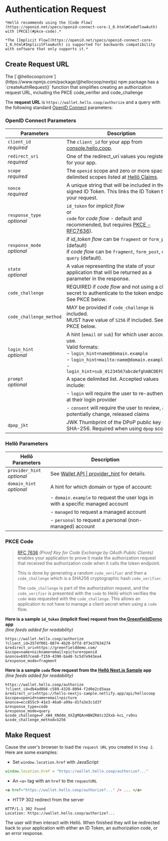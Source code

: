 
# Authentication Request

    *Hellō recommends using the [Code Flow](https://openid.net/specs/openid-connect-core-1_0.html#CodeFlowAuth) with [PKCE](#pkce-code).*

    *The [Implicit Flow](https://openid.net/specs/openid-connect-core-1_0.html#ImplicitFlowAuth) is supported for backwards compatibility with software that only supports it.*

## Create Request URL

<Callout type="info">
    The [`@hellocoop/core`](https://www.npmjs.com/package/@hellocoop/nextjs) npm package has a `createAuthRequest()` function that simplifies creating an authorization request URL, including the PKCE code_verifier and code_challenge
</Callout>

The **request URL** is `https://wallet.hello.coop/authorize` and a query with the following standard [OpenID Connect](https://openid.net/specs/openid-connect-core-1_0.html) parameters:

### OpenID Connect Parameters

|Parameters|Description|
|---|---|
|`client_id`<br/>*required*|The `client_id` for your app from [console.hello.coop](https://console.hello.coop).|
|`redirect_uri`<br/>*required*|One of the redirect_uri values you registered for your app.|
|`scope`<br/>*required*|The `openid` scope and zero or more space delimited scopes listed at [Hellō Claims](/docs/scopes).|
|`nonce`<br/>*required*|A unique string that will be included in the signed ID Token. This links the ID Token to your request.|
|`response_type`<br/>*optional*| `id_token` for *implicit flow* <br/>or<br/><span>`code` for *code flow* - default and recommended, but requires [PKCE - RFC7636](https://www.rfc-editor.org/rfc/rfc7636.html)).</span> |
|`response_mode`<br/>*optional*|if *id_token flow* can be `fragment` or `form_post` (default) <br/>if *code flow* can be `fragment`, `form_post`, or `query` (default).|
|`state`<br/>*optional*|A value representing the state of your application that will be returned as a parameter in the response.|
|`code_challenge`|REQUIRED if *code flow* and not using a client secret to authenticate to the token endpoint. See PKCE below.|
|`code_challenge_method`|MAY be provided if `code_challenge` is included.<br/>MUST have value of `S256` if included. See PKCE below.|
|`login_hint`<br/>*optional*|A hint (`email` or `sub`) for which user account to use.<br/>Valid formats:<br/>- `login_hint=name@domain.example`<br/>- `login_hint=mailto:name@domain.example`<br/>- `login_hint=sub_01234567abcdefghABCDEFGH_XXX`|
|`prompt`<br/>*optional*|A space delimited list. Accepted values include:|
|                   | - `login` will require the user to re-authenticate at their login provider|
|                   | - `consent` will require the user to review, and potentially change, released claims|
|`dpop_jkt` <ExperimentalTooltip />|JWK Thumbprint of the DPoP public key using SHA-256. Required when using `dpop` scope.|

### Hellō Parameters

|Hellō Parameters|Description|
|---|---|
|`provider_hint`<br/>*optional*| See [Wallet API \| provider_hint](/docs/apis/wallet/#provider_hint) for details. |
|`domain_hint`<br/>*optional*|A hint for which domain or type of account: |
| | - `domain.example` to request the user logs in with a specific managed account |
| | - `managed` to request a managed account |
| | - `personal` to request a personal (non-managed) account |


### PKCE Code

> [RFC 7636](https://datatracker.ietf.org/doc/html/rfc7636) *(Proof Key for Code Exchange by OAuth Public Clients)* enables your application to prove it made the authorization request that received the authorization code when it calls the token endpoint. 
>
>
> This is done by generating a random `code_verifier` and then a `code_challenge` which is a SHA256 cryptographic hash `code_verifier`.
>
>
>The `code_challenge` is part of the authorization request, and the `code_verifier` is presented with the `code` to Hellō which verifies the `code` was requested with the `code_challenge`. This allows an application to not have to manage a client secret when using a `code` flow.


**Here is a sample `id_token` (implicit flow) request from the[ GreenfieldDemo](https://greenfielddemo.com) app**<br/>
*(line feeds added for readability)*

```http
https://wallet.hello.coop/authorize
?client_id=3574f001-0874-4b20-bffd-8f3e37634274
&redirect_uri=https://greenfielddemo.com/
&scope=name+nickname+email+picture+openid
&nonce=b957cea0-f159-4390-ba48-5c5d7e943ea4
&response_mode=fragment
```

**Here is a sample `code` flow request from the [Hellō Next.js Sample](https://hello-nextjs-sample.vercel.app/) app**<br/>
*(line feeds added for readability)*

```http
https://wallet.hello.coop/authorize
?client_id=db4ad0b8-c589-4328-8094-f2d0e2cd3aaa
&redirect_uri=https://hello-nextjs-sample.netlify.app/api/hellocoop
&scope=openid+name+email+picture
&nonce=ecc855c9-41e3-46a0-a99a-d1fa3e3c1d3f
&response_type=code
&response_mode=query
&code_challenge=F_xW4_XNddm_XXZgMQAnHBWZRAtc3ZXxb-kcL_rvDns
&code_challenge_method=S256
```

## Make Request

Cause the user's browser to load the `request URL` you created in `Step 2`. Here are some examples:
- Set `window.location.href` with JavaScript
```javascript
window.location.href = "https://wallet.hello.coop/authorize?..."
```
- An `<a>` tag with an `href` to the `requestURL`
```html
<a href="https://wallet.hello.coop/authorize?..." /> ... </a>
```
- HTTP 302 redirect from the server
```
HTTP/1.1 302 Found
Location: https://wallet.hello.coop/authorize?...
```

The user will then interact with Hellō. When finished they will be redirected back to your application with either an ID Token, an authorization code, or an error response.
